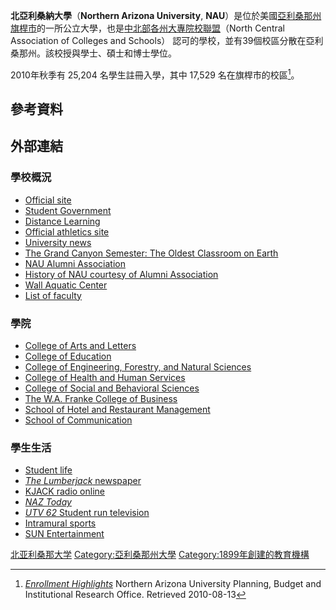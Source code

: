 {{Infobox university
 |name              = 北亞利桑納大學<br>Northern Arizona University
 |native_name       =
 |SealImage         = NAU Seal.png
 |image             = NAU Campus.jpg
 |image_size        = 210px
 |caption           =
 |latin_name        =
 |motto             = The Difference that Matters
 |mottoeng          =
 |established       = 1899年
 |closed            =
 |type              = [[公立大學|公立大學]]
 |affiliation       =
 |endowment         = 
 |officer_in_charge =
 |chairman          =
 |chancellor        =
 |president = Rita Cheng<ref>{{cite web|url=http://nau.edu/President/Biography-Philosophy/|title=Biography-Philosophy - Office of the President - Northern Arizona University|publisher=Nau.edu|accessdate=29 June 2015|archive-date=2018-08-26|archive-url=https://web.archive.org/web/20180826122035/https://nau.edu/President/Biography-Philosophy/}}</ref>
 |vice-president = Joanne Keene<ref>{{cite web|url=http://nau.edu/President/People/|title=People - Office of the President - Northern Arizona University|publisher=Nau.edu|accessdate=28 December 2016|archive-date=2018-09-09|archive-url=https://web.archive.org/web/20180909185235/https://nau.edu/president/people/}}</ref>
 |provost = Daniel Kain<ref>{{cite web|url=http://nau.edu/Provost/Staff/|title=Staff - Office of the Provost - Northern Arizona University|publisher=Nau.edu|accessdate=28 December 2016|archive-date=2018-11-19|archive-url=https://web.archive.org/web/20181119125642/https://nau.edu/provost/staff/}}</ref>
 |faculty           = 813<ref name="Key Statistics">{{Cite web |url=http://home.nau.edu/about/who-we-are.asp#statistics |title=Key Statistics |access-date=2011-08-19 |archive-date=2011-07-26 |archive-url=https://web.archive.org/web/20110726070316/http://home.nau.edu/about/who-we-are.asp#statistics }}</ref>
 |staff             = 608{{citation needed|date=January 2011}}
 |students          = 23,600<ref name="Key Statistics"/>
 |undergrad         = 18,301<ref name="Key Statistics"/>
 |postgrad          = 5,299<ref name="Key Statistics"/>
 |doctoral          =
 |other             =
 |city              = [[弗拉格斯塔夫_(亚利桑那州)|旗桿市]]
 |state             = [[亞利桑那州|亞利桑那州]]
 |province          =
 |country           = {{USA}}
 |coor              = {{Coord|35.18782|-111.6528|type:edu_region:US-AZ|display=title}}
 |campus            =       郊區，{{convert|740|acre|m2}}
 |former_names      = Northern Arizona Normal School<br/>Northern Arizona State Teacher's College<br/>Arizona State Teacher's College of Flagstaff<br/>Arizona State College of Flagstaff
 |free_label        =
 |free              =
 |sports            = 12支校隊<ref name="Northern Arizona Athletics">{{cite web |url=http://www.nauathletics.com/landing/index |title=存档副本 |accessdate=2011-08-19 |deadurl=yes |archiveurl=https://web.archive.org/web/20110820001118/http://www.nauathletics.com/landing/index |archivedate=2011-08-20 }}</ref>
 |colors            = 藍色和綠色 {{colorbox|#003366}}{{colorbox|#557565}}
 |colours           =
 |nickname          = [[Northern_Arizona_Lumberjacks|Lumberjacks]]
 |mascot            = Louie the Lumberjack
 |athletics         = [[NCAA|NCAA]] Division I<br/>[[Big_Sky_Conference|Big Sky Conference]]<br/>[[Western_Athletic_Conference|Western Athletic Conference]]
 |affiliations      =
 |website           = http://www.nau.edu
 |logo              = [[File:Northern_Arizona_University_Logo.svg|100px]]
 |footnotes         =
}}

'''北亞利桑納大學'''（'''Northern Arizona University''', '''NAU'''）是位於美國[[亞利桑那州|亞利桑那州]][[弗拉格斯塔夫_(亚利桑那州)|旗桿市]]的一所公立大學，也是[[中北部各州大專院校聯盟|中北部各州大專院校聯盟]]（North Central Association of Colleges and Schools） 認可的學校，並有39個校區分散在亞利桑那州。該校授與學士、碩士和博士學位。

2010年秋季有 25,204 名學生註冊入學，其中 17,529 名在旗桿市的校區<ref name="Enrollment">[http://www4.nau.edu/pair/EnrollmentDegree/EnrollmentHighlights/Enrollment_Highlights.asp ''Enrollment Highlights''] {{Wayback|url=http://www4.nau.edu/pair/EnrollmentDegree/EnrollmentHighlights/Enrollment_Highlights.asp |date=20150225022502 }} Northern Arizona University Planning, Budget and Institutional Research Office. Retrieved 2010-08-13</ref>。

==參考資料==
{{Reflist|2}}

==外部連結==
{{col-begin}}
{{col-2}}

===學校概況===
*[https://web.archive.org/web/20110726065611/http://home.nau.edu/ Official site]
*[https://web.archive.org/web/20110913084727/http://home.nau.edu/asnau/ Student Government]
*[https://web.archive.org/web/20090531190548/http://distance.nau.edu/ Distance Learning]
*[http://www.nauathletics.com/ Official athletics site] {{Wayback|url=http://www.nauathletics.com/ |date=20210218093441 }}
*[http://www.onlinepressroom.net/nau/ University news] {{Wayback|url=http://www.onlinepressroom.net/nau/ |date=20190729110952 }}
*[https://web.archive.org/web/20080617142525/http://www.grandcanyonsemester.nau.edu/ The Grand Canyon Semester: The Oldest Classroom on Earth]
*[http://www.naualumni.com NAU Alumni Association] {{Wayback|url=http://www.naualumni.com/ |date=20080724085601 }}
*[http://www.naualumni.com/site/pp.asp?c=evKYLiMSIqG&b=709375 History of NAU courtesy of Alumni Association] {{Wayback|url=http://www.naualumni.com/site/pp.asp?c=evKYLiMSIqG&b=709375 |date=20090816215853 }}
*[https://web.archive.org/web/20110913084809/http://home.nau.edu/recreation/wac/ Wall Aquatic Center]
*[http://www4.nau.edu/marketing/faculty/default.asp List of faculty] {{Wayback|url=http://www4.nau.edu/marketing/faculty/default.asp |date=20090625215135 }}
{{col-2}}

===學院===
*[http://www.nau.edu/cal College of Arts and Letters] {{Wayback|url=http://www.nau.edu/cal |date=20210123105444 }}
*[http://www.nau.edu/coe College of Education] {{Wayback|url=http://www.nau.edu/coe |date=20201202171820 }}
*[http://www.nau.edu/cens College of Engineering, Forestry, and Natural Sciences] {{Wayback|url=http://www.nau.edu/cens |date=20081203144110 }}
*[http://www.nau.edu/hhs College of Health and Human Services]
*[http://home.nau.edu/sbs College of Social and Behavioral Sciences] {{Wayback|url=http://home.nau.edu/sbs |date=20110817065722 }}
*[http://www.nau.edu/cba The W.A. Franke College of Business] {{Wayback|url=http://www.nau.edu/cba |date=20040620094829 }}
*[http://www.nau.edu/hrm School of Hotel and Restaurant Management] {{Wayback|url=http://www.nau.edu/hrm |date=20210214054056 }}
*[http://www.nau.edu/sbs/communication/ School of Communication] {{Wayback|url=http://www.nau.edu/sbs/communication/ |date=20180917153130 }}
{{col-end}}

===學生生活===
*[http://www4.nau.edu/stulife/ Student life] {{Wayback|url=http://www4.nau.edu/stulife/ |date=20090904162119 }}
*[http://www.jackcentral.com ''The Lumberjack'' newspaper] {{Wayback|url=http://www.jackcentral.com/ |date=20150714225627 }}
*[http://www.kjack.org KJACK radio online] {{Wayback|url=http://www.kjack.org/ |date=20140102173122 }}
*[http://www.naztoday.com ''NAZ Today''] {{Wayback|url=http://www.naztoday.com/ |date=20201102000440 }}
*[https://web.archive.org/web/20111013050445/http://utv62.com/ ''UTV 62'' Student run television]
*[http://nau.edu/imsports Intramural sports]{{Dead link|date=2019年10月 |bot=InternetArchiveBot |fix-attempted=yes }}
*[http://www.nau.edu/sun SUN Entertainment] {{Wayback|url=http://www.nau.edu/sun |date=20060716163706 }}

{{亞利桑那州的學院和大學}}
[[Category:北亚利桑那大学|]]
[[Category:亞利桑那州大學|Category:亞利桑那州大學]]
[[Category:1899年創建的教育機構|Category:1899年創建的教育機構]]